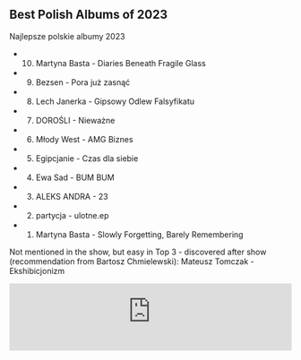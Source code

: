 ## Best Polish Albums of 2023

Najlepsze polskie albumy 2023

- 10. Martyna Basta - Diaries Beneath Fragile Glass
- 9. Bezsen - Pora już zasnąć
- 8. Lech Janerka - Gipsowy Odlew Falsyfikatu
- 7. DOROŚLI - Nieważne
- 6. Młody West - AMG Biznes
- 5. Egipcjanie - Czas dla siebie
- 4. Ewa Sad - BUM BUM
- 3. ALEKS ANDRA - 23
- 2. partycja - ulotne.ep
- 1. Martyna Basta - Slowly Forgetting, Barely Remembering

Not mentioned in the show, but easy in Top 3 - discovered after show (recommendation from Bartosz Chmielewski): Mateusz Tomczak - Ekshibicjonizm

<iframe width="100%" height="120" src="https://player-widget.mixcloud.com/widget/iframe/?hide_cover=1&light=1&feed=%2Fkrzysztof-ciach%2Fpolonez-16-01-2024-najlepsze-polskie-albumy-2024%2F" frameborder="0" ></iframe>
